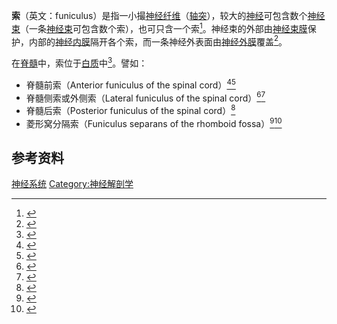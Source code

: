 {{Infobox nerve|Name=索|Latin=|Image=Gray636.png|Caption=人类[[胫神经|胫神经]]横截面|Image2=Illu nerve structure.jpg|Caption2=神经结构}}'''索'''（英文：funiculus）是指一小撮[[神经纤维|神经纤维]]（[[轴突|轴突]]），较大的[[神经|神经]]可包含数个[[神经束|神经束]]（一条[[神经束|神经束]]可包含数个索），也可只含一个索<ref>{{Cite book|chapter=|url=http://archive.org/details/anatomyofhumanbo1918gray|publisher=Philadelphia : Lea & Febiger|date=1918|last=Gray|first=Henry|first2=Warren Harmon|last2=Lewis|title=Anatomy of the human body}}</ref>。神经束的外部由[[神经束膜|神经束膜]]保护，内部的[[神经内膜|神经内膜]]隔开各个索，而一条神经外表面由[[神经外膜|神经外膜]]覆盖<ref name=":0">{{Cite web|title=Peripheral nerve|url=https://www.dartmouth.edu/~anatomy/Histo/lab_3/neuro/DMS094/popup.html|accessdate=2021-02-24|work=|publisher=[[达特茅斯学院|达特茅斯学院]]|language=en|archive-date=2017-11-19|archive-url=https://web.archive.org/web/20171119015351/http://www.dartmouth.edu/~anatomy/Histo/lab_3/neuro/DMS094/popup.html|dead-url=no}}</ref>。

在[[脊髓|脊髓]]中，索位于[[白质|白质]]中<ref>{{Cite web|title=Lab 2 Spinal Cord White Matter|url=http://vanat.cvm.umn.edu/neurLab2/SpCdWhite.html|accessdate=2021-03-27|work=vanat.cvm.umn.edu|archive-date=2017-08-31|archive-url=https://web.archive.org/web/20170831085453/http://vanat.cvm.umn.edu/neurLab2/SpCdWhite.html|dead-url=no}}</ref>。譬如：

* 脊髓前索（Anterior funiculus of the spinal cord）<ref>{{Cite web|title=前索 anterior funiculus|url=https://terms.naer.edu.tw/detail/685857/|publisher=国家教育研究院|language=zh}}</ref><ref>{{Cite web|title=前索|url=https://www.imaios.com/cn/e-Anatomy/node_322323/node_313036|accessdate=2021-03-27|work=IMAIOS|language=cn}}</ref>
* 脊髓侧索或外侧索（Lateral funiculus of the spinal cord）<ref>{{Cite web|title=側索 lateral funiculus|url=https://terms.naer.edu.tw/detail/298450/|publisher=国家教育研究院|language=zh}}</ref><ref>{{Cite web|title=外侧索|url=https://www.imaios.com/cn/e-Anatomy/node_322323/node_313105|accessdate=2021-03-27|work=IMAIOS|language=cn}}</ref>
* 脊髓后索（Posterior funiculus of the spinal cord）<ref>{{Cite web|title=后索（Posterior Funiculus）|url=https://yixueshu.gitee.io/duus/text00037.html|accessdate=2021-03-27|work=yixueshu.gitee.io|archive-date=2021-02-04|archive-url=https://web.archive.org/web/20210204083353/https://yixueshu.gitee.io/duus/text00037.html|dead-url=no}}</ref>
* 菱形窝分隔索（Funiculus separans of the rhomboid fossa）<ref>{{Cite web|title=分隔索|url=https://www.imaios.com/cn/e-Anatomy/node_322323/node_313404|accessdate=2021-03-27|work=IMAIOS|language=cn}}</ref><ref>{{Cite web|title=菱形窝|url=https://www.imaios.com/cn/e-Anatomy/node_322323/node_313395|accessdate=2021-03-27|work=IMAIOS|language=cn}}</ref>

== 参考资料 ==
{{reflist|2}}

{{Nervous tissue}}

[[Category:神经系统|]]
[[Category:神经解剖学|Category:神经解剖学]]